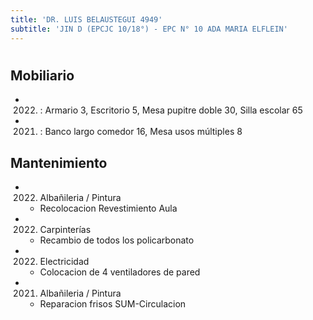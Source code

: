 ```yaml
---
title: 'DR. LUIS BELAUSTEGUI 4949'
subtitle: 'JIN D (EPCJC 10/18°) - EPC N° 10 ADA MARIA ELFLEIN'
---
```


#


## Mobiliario

*  (2022) : Armario 3, Escritorio 5, Mesa pupitre doble 30, Silla escolar 65 

*  (2021) : Banco largo comedor 16, Mesa usos múltiples 8 





## Mantenimiento

*  (2022) Albañileria / Pintura 
    + Recolocacion Revestimiento Aula

*  (2022) Carpinterías 
    + Recambio de todos los policarbonato

*  (2022) Electricidad 
    + Colocacion de 4 ventiladores de pared

*  (2021) Albañileria / Pintura 
    + Reparacion frisos SUM-Circulacion



